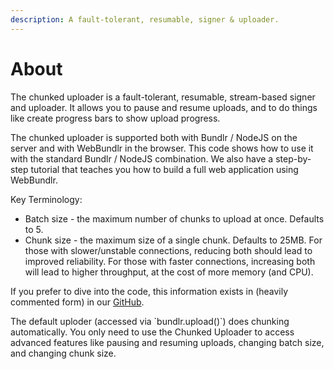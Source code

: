 ```yaml
---
description: A fault-tolerant, resumable, signer & uploader.
---
```



# About

The chunked uploader is a fault-tolerant, resumable, stream-based signer and uploader. It allows you to pause and resume uploads, and to do things like create progress bars to show upload progress.

The chunked uploader is supported both with Bundlr / NodeJS on the server and with WebBundlr in the browser. This code shows how to use it with the standard Bundlr / NodeJS combination. We also have a step-by-step tutorial that teaches you how to build a full web application using WebBundlr.

Key Terminology:

-   Batch size - the maximum number of chunks to upload at once. Defaults to 5.
-   Chunk size - the maximum size of a single chunk. Defaults to 25MB. For those with slower/unstable connections, reducing both should lead to improved reliability. For those with faster connections, increasing both will lead to higher throughput, at the cost of more memory (and CPU).

If you prefer to dive into the code, this information exists in (heavily commented form) in our [GitHub](https://github.com/Bundlr-Network/bundlr-basics/blob/master/scripts/chunked-uploader.js).

<Callout type="info" emoji="ℹ️">
	The default uploder (accessed via `bundlr.upload()`) does chunking automatically. You only need to use the Chunked
	Uploader to access advanced features like pausing and resuming uploads, changing batch size, and changing chunk
	size.
</Callout>
